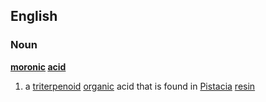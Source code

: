 ==English==
===Noun===
'''[[moronic]] [[acid]]'''
#{{chemistry}} a [[triterpenoid]] [[organic]] acid that is found in [[Pistacia]] [[resin]]